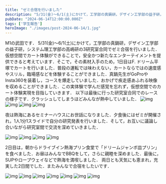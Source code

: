 ```yaml
---
title: "ゼミ合宿を行いました"
description: "5/31(金)～6/1(土)にかけて，工学部の真鍋研，デザイン工学部の益子研，システム理工学部の高嶋研の3研究室合同でゼミ合宿を行いました．"
pubDate: "2024-06-14T12:00:00.000Z"
tags: ['学生報告']
heroImage: "./images/post-2024-06-14/1.jpg"
---
```



M1の武田です．
5/31(金)～6/1(土)にかけて，工学部の真鍋研，デザイン工学部の益子研，システム理工学部の高嶋研の3研究室合同でゼミ合宿を行いました．
仮想空間でカート体験ができることで，安全かつ新たなエンターテイメントを提供できると考えています．そこで，その素材入手のため，1日目はF. ドリーム平塚でカートを行いました．普段の運転では味わえない，カートならではの速度感やスリル，臨場感などを体験することができました．真鍋先生がGoProやInsta360を装着し，コースを爆走していました．おかげで疾走感あふれる映像を収めることができました．この実体験で学んだ感覚を忘れず，仮想空間でのカート体験実現を目指していきます．
以下は最後に行った研究室合同でのレースの様子です．クラッシュしてしまうほどみんなが熱中していました．
<Grid>
<Image alt="img" src={Image1} />
<Image alt="img" src={Image2} />
<Image alt="img" src={Image3} />
<Image alt="img" src={Image4} />
</Grid>

夜は熱海にあるセミナーハウスにお世話になりました．夕食後にはゼミが開催され，1人1分1スライドで自分の研究発表を行いました．そして，お互いに議論し合いながら研究室間で交流を深めていきました．

<Grid>
<Image alt="img" src={Image5} />
<Image alt="img" src={Image6} />
<Image alt="img" src={Image7} />
<Image alt="img" src={Image8} />
</Grid>

2日目は，朝からドライブイン熱海プリン食堂で「ドリームジャンボ皿プリン」を食べました．お昼はみんなでBBQをして，さらに親睦を深めました．最後に，SUPやロープウェイなどで熱海を満喫しました．
両日とも天気にも恵まれ，充実した2日間でした．またみんなで合宿をしたいです．


<Grid>
<Image alt="img" src={Image9} />
<Image alt="img" src={Image10} />
<Image alt="img" src={Image11} />
<Image alt="img" src={Image12} />
<Image alt="img" src={Image13} />
<Image alt="img" src={Image14} />
<Image alt="img" src={Image15} />
</Grid>
